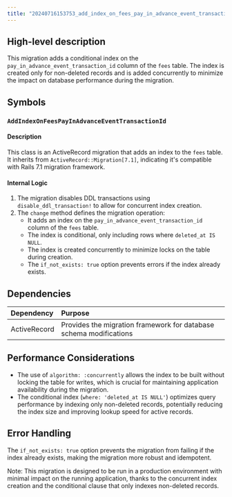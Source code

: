 ```yaml
---
title: "20240716153753_add_index_on_fees_pay_in_advance_event_transaction_id.rb"
---
```


## High-level description
This migration adds a conditional index on the `pay_in_advance_event_transaction_id` column of the `fees` table. The index is created only for non-deleted records and is added concurrently to minimize the impact on database performance during the migration.

## Symbols

### `AddIndexOnFeesPayInAdvanceEventTransactionId`
#### Description
This class is an ActiveRecord migration that adds an index to the `fees` table. It inherits from `ActiveRecord::Migration[7.1]`, indicating it's compatible with Rails 7.1 migration framework.

#### Internal Logic
1. The migration disables DDL transactions using `disable_ddl_transaction!` to allow for concurrent index creation.
2. The `change` method defines the migration operation:
   - It adds an index on the `pay_in_advance_event_transaction_id` column of the `fees` table.
   - The index is conditional, only including rows where `deleted_at IS NULL`.
   - The index is created concurrently to minimize locks on the table during creation.
   - The `if_not_exists: true` option prevents errors if the index already exists.

## Dependencies
| Dependency | Purpose |
|:-----------|:--------|
| ActiveRecord | Provides the migration framework for database schema modifications |

## Performance Considerations
- The use of `algorithm: :concurrently` allows the index to be built without locking the table for writes, which is crucial for maintaining application availability during the migration.
- The conditional index (`where: 'deleted_at IS NULL'`) optimizes query performance by indexing only non-deleted records, potentially reducing the index size and improving lookup speed for active records.

## Error Handling
The `if_not_exists: true` option prevents the migration from failing if the index already exists, making the migration more robust and idempotent.

Note: This migration is designed to be run in a production environment with minimal impact on the running application, thanks to the concurrent index creation and the conditional clause that only indexes non-deleted records.